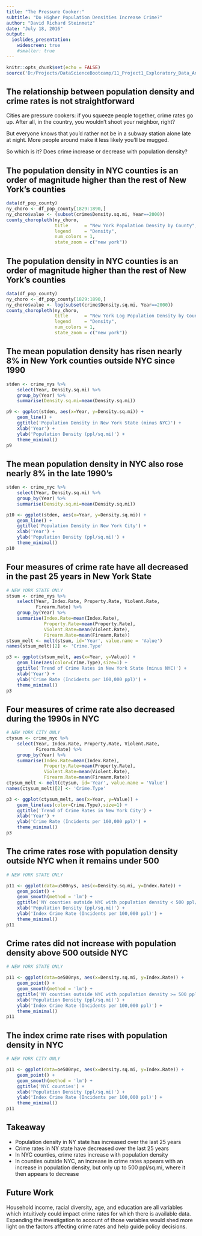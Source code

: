 ```yaml
---
title: "The Pressure Cooker:"
subtitle: "Do Higher Population Densities Increase Crime?"
author: "David Richard Steinmetz"
date: "July 18, 2016"
output:
  ioslides_presentation:
    widescreen: true
    #smaller: true
---
```


```r
knitr::opts_chunk$set(echo = FALSE)
source('D:/Projects/DataScienceBootcamp/11_Project1_Exploratory_Data_Analysis/02_Selfgen/160715_eda_data_source.R')
```

## The relationship between population density and crime rates is not straightforward

Cities are pressure cookers: if you squeeze people together, crime rates go up. After all, in the country, you wouldn't shoot your neighbor, right?

But everyone knows that you'd rather not be in a subway station alone late at night. More people around make it less likely you'll be mugged.

So which is it? Does crime increase or decrease with population density?


## The population density in NYC counties is an order of magnitude higher than the rest of New York's counties

```r
data(df_pop_county)
ny_choro <- df_pop_county[1829:1890,]
ny_choro$value <- (subset(crime$Density.sq.mi, Year==2000))
county_choropleth(ny_choro,
                  title      = "New York Population Density by County",
                  legend     = "Density",
                  num_colors = 1,
                  state_zoom = c("new york"))
```


## The population density in NYC counties is an order of magnitude higher than the rest of New York's counties

```r
data(df_pop_county)
ny_choro <- df_pop_county[1829:1890,]
ny_choro$value <- log(subset(crime$Density.sq.mi, Year==2000))
county_choropleth(ny_choro,
                  title      = "New York Log Population Density by County",
                  legend     = "Density",
                  num_colors = 1,
                  state_zoom = c("new york"))
```


## The mean population density has risen nearly 8% in New York counties outside NYC since 1990

```r
stden <- crime_nys %>% 
    select(Year, Density.sq.mi) %>%
    group_by(Year) %>%
    summarise(Density.sq.mi=mean(Density.sq.mi))

p9 <- ggplot(stden, aes(x=Year, y=Density.sq.mi)) + 
    geom_line() +
    ggtitle('Population Density in New York State (minus NYC)') +
    xlab('Year') +
    ylab('Population Density (ppl/sq.mi)') + 
    theme_minimal()
p9
```


## The mean population density in NYC also rose nearly 8% in the late 1990's

```r
stden <- crime_nyc %>% 
    select(Year, Density.sq.mi) %>%
    group_by(Year) %>%
    summarise(Density.sq.mi=mean(Density.sq.mi))

p10 <- ggplot(stden, aes(x=Year, y=Density.sq.mi)) + 
    geom_line() +
    ggtitle('Population Density in New York City') +
    xlab('Year') +
    ylab('Population Density (ppl/sq.mi)') + 
    theme_minimal()
p10
```





## Four measures of crime rate have all decreased in the past 25 years in New York State

```r
# NEW YORK STATE ONLY
stsum <- crime_nys %>% 
    select(Year, Index.Rate, Property.Rate, Violent.Rate,
           Firearm.Rate) %>%
    group_by(Year) %>%
    summarise(Index.Rate=mean(Index.Rate),
              Property.Rate=mean(Property.Rate),
              Violent.Rate=mean(Violent.Rate),
              Firearm.Rate=mean(Firearm.Rate))
stsum_melt <- melt(stsum, id='Year', value.name = 'Value')
names(stsum_melt)[2] <- 'Crime.Type'

p3 <- ggplot(stsum_melt, aes(x=Year, y=Value)) + 
    geom_line(aes(color=Crime.Type),size=1) +
    ggtitle('Trend of Crime Rates in New York State (minus NYC)') +
    xlab('Year') +
    ylab('Crime Rate (Incidents per 100,000 ppl)') + 
    theme_minimal()
p3
```


## Four measures of crime rate also decreased during the 1990s in NYC

```r
# NEW YORK CITY ONLY
ctysum <- crime_nyc %>% 
    select(Year, Index.Rate, Property.Rate, Violent.Rate,
           Firearm.Rate) %>%
    group_by(Year) %>%
    summarise(Index.Rate=mean(Index.Rate),
              Property.Rate=mean(Property.Rate),
              Violent.Rate=mean(Violent.Rate),
              Firearm.Rate=mean(Firearm.Rate))
ctysum_melt <- melt(ctysum, id='Year', value.name = 'Value')
names(ctysum_melt)[2] <- 'Crime.Type'

p3 <- ggplot(ctysum_melt, aes(x=Year, y=Value)) + 
    geom_line(aes(color=Crime.Type),size=1) +
    ggtitle('Trend of Crime Rates in New York City') +
    xlab('Year') +
    ylab('Crime Rate (Incidents per 100,000 ppl)') + 
    theme_minimal()
p3
```


## The crime rates rose with population density outside NYC when it remains under 500

```r
# NEW YORK STATE ONLY

p11 <- ggplot(data=u500nys, aes(x=Density.sq.mi, y=Index.Rate)) + 
    geom_point() +
    geom_smooth(method = 'lm') + 
    ggtitle('NY counties outside NYC with population density < 500 ppl/sq.mi') +
    xlab('Population Density (ppl/sq.mi)') +
    ylab('Index Crime Rate (Incidents per 100,000 ppl)') + 
    theme_minimal()
p11
```


## Crime rates did not increase with population density above 500 outside NYC

```r
# NEW YORK STATE ONLY

p11 <- ggplot(data=oe500nys, aes(x=Density.sq.mi, y=Index.Rate)) + 
    geom_point() +
    geom_smooth(method = 'lm') + 
    ggtitle('NY counties outside NYC with population density >= 500 ppl/sq.mi') +
    xlab('Population Density (ppl/sq.mi)') +
    ylab('Index Crime Rate (Incidents per 100,000 ppl)') + 
    theme_minimal()
p11
```


## The index crime rate rises with population density in NYC

```r
# NEW YORK CITY ONLY

p11 <- ggplot(data=oe500nyc, aes(x=Density.sq.mi, y=Index.Rate)) + 
    geom_point() +
    geom_smooth(method = 'lm') + 
    ggtitle('NYC counties') +
    xlab('Population Density (ppl/sq.mi)') +
    ylab('Index Crime Rate (Incidents per 100,000 ppl)') + 
    theme_minimal()
p11
```


## Takeaway

- Population density in NY state has increased over the last 25 years
- Crime rates in NY state have decreased over the last 25 years
- In NYC counties, crime rates increase with population density
- In counties outside NYC, an increase in crime rates appears with an increase  in population density, but only up to 500 ppl/sq.mi, where it then appears to decrease


## Future Work

Household income, racial diversity, age, and education are all variables which intuitively could impact crime rates for which there is available data. Expanding the investigation to account of those variables would shed more light on the factors affecting crime rates and help guide policy decisions.
